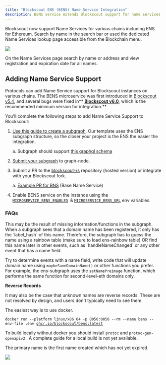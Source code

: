 ```yaml
---
title: "Blockscout ENS (BENS) Name Service Integration"
description: BENS service extends Blockscout support for name services
---
```


Blockscout now support Name Services for various chains including ENS for Ethereum. Search by name in the search bar or used the dedicated Name Services lookup page accessible from the Blockchain menu.

<Frame caption="">
  <img src="/images/ba23d116-image.jpeg" />
</Frame>

On the Name Services page search by name or address and view registration and expiration date for all names.

## Adding Name Service Support

Protocols can add Name Service support for Blockscout instances on various chains. The BENS microservice was first introduced in [Blockscout v5.4](https://github.com/blockscout/blockscout/releases/tag/v5.4.0-beta), and several bugs were fixed in** **[**Blockscout v6.0**](https://github.com/blockscout/blockscout/releases/tag/v6.0.0-beta)**, which is the recommended minimum version for integration.**

You'll complete the following steps to add Name Service Support to Blockscout:

1. [Use this guide to create a subgraph](https://github.com/blockscout/blockscout-rs/blob/main/blockscout-ens/graph-node/subgraph-writer/README.md#howto-create-subgraph-for-your-domain-name-protocol). Our template uses the ENS subgraph structure, so the closer your project is the ENS the easier the integration.

   a. Subgraph should support [this graphql schema](https://github.com/blockscout/blockscout-rs/blob/main/blockscout-ens/graph-node/subgraphs/ens-subgraph/schema.graphql)

2. [Submit your subgraph](https://github.com/blockscout/blockscout-rs/blob/main/blockscout-ens/graph-node/subgraphs/README.md#deploy-subgraph-to-graph-node) to graph-node.
3. Submit a PR to the [blockscout-rs](https://github.com/blockscout/blockscout-rs/pulls) repository (hosted version) or integrate with your Blockscout fork.

   a. [Example PR for BNS](https://github.com/blockscout/blockscout-rs/pull/748) (Base Name Service)

4. Enable BENS service on the instance using the [`MICROSERVICE_BENS_ENABLED`](/setup/env-variables#blockscout-ens)` `& [`MICROSERVICE_BENS_URL`](/setup/env-variables#blockscout-ens) env variables.

### FAQs

<AccordionGroup>

<Accordion title="Some domains are being indexed in a hashed format. What might cause this?">
This may be the result of missing information/functions in the subgraph. When a subgraph sees that a domain name has been registered, it only has the `label_hash` of this name. Therefore, the subgraph has to guess the name using a rainbow table (make sure to load ens-rainbow table) OR find this name later in other events, such as `handleNameChanged` or any other event that has a name field.

Try to determine events with a name field, write code that will update domain name using `maybeSaveDomainName()` or other functions you prefer. For example, the ens-subgraph uses the `setNamePreimage` function, which performs the same function for second-level-eth domains only.

**Reverse Records**

It may also be the case that unknown names are reverse records. These are not resolved by design, and users don't typically need to see them.

</Accordion>

<Accordion title="How do I launch BENS locally?">
The easiest way is to use docker.

`docker run --platform linux/x86_64 -p 8050:8050 --rm --name bens --env-file .env `[`ghcr.io/blockscout/bens:latest`](http://ghcr.io/blockscout/bens:latest)

To build locally without docker you should install `protoc` and `protoc-gen-openapiv2` . A complete guide for a local build is not yet available.

</Accordion>

<Accordion title="What does 'primary' refer to in the Domains dropdown in the Blockscout UI?">
The primary name is the first name created which has not yet expired.

![](/images/a8e2cddc-image.jpeg)

</Accordion>

</AccordionGroup>